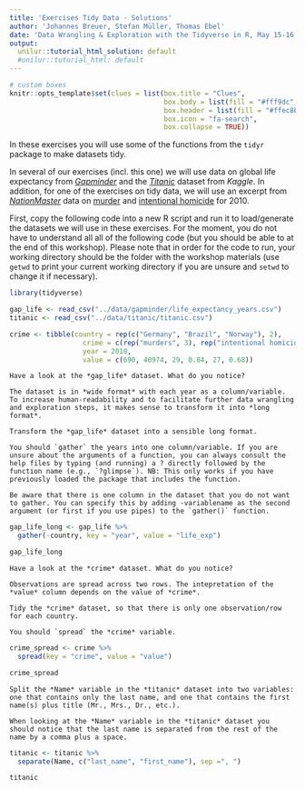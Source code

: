 ```yaml
---
title: 'Exercises Tidy Data - Solutions'
author: 'Johannes Breuer, Stefan Müller, Thomas Ebel'
date: 'Data Wrangling & Exploration with the Tidyverse in R, May 15-16, 2019'
output:
  unilur::tutorial_html_solution: default
  #unilur::tutorial_html: default
---
```


```r
# custom boxes
knitr::opts_template$set(clues = list(box.title = "Clues",
                                      box.body = list(fill = "#fff9dc", colour = "black"),
                                      box.header = list(fill = "#ffec8b", colour = "black"),
                                      box.icon = "fa-search",
                                      box.collapse = TRUE))
```

In these exercises you will use some of the functions from the `tidyr` package to make datasets tidy.

In several of our exercises (incl. this one) we will use data on global life expectancy from [*Gapminder*](https://www.gapminder.org/) and the [*Titanic*](https://www.kaggle.com/c/titanic/overview) dataset from *Kaggle*. In addition, for one of the exercises on tidy data, we will use an excerpt from [*NationMaster*](https://www.nationmaster.com/) data on [murder](https://www.nationmaster.com/country-info/stats/Crime/Violent-crime/Murder-rate) and [intentional homicide](https://www.nationmaster.com/country-info/stats/Crime/Violent-crime/Intentional-homicide-rate) for 2010. 

First, copy the following code into a new R script and run it to load/generate the datasets we will use in these exercises. For the moment, you do not have to understand all all of the following code (but you should be able to at the end of this workshop). Please note that in order for the code to run, your working directory should be the folder with the workshop materials (use `getwd` to print your current working directory if you are unsure and `setwd` to change it if necessary).  

```r
library(tidyverse)

gap_life <- read_csv("../data/gapminder/life_expectancy_years.csv")
titanic <- read_csv("../data/titanic/titanic.csv")

crime <- tibble(country = rep(c("Germany", "Brazil", "Norway"), 2),
                  crime = c(rep("murders", 3), rep("intentional homicide rate", 3)),
                  year = 2010,
                  value = c(690, 40974, 29, 0.84, 27, 0.68))
```

```block
Have a look at the *gap_life* dataset. What do you notice?
```

```block
The dataset is in *wide format* with each year as a column/variable. To increase human-readability and to facilitate further data wrangling and exploration steps, it makes sense to transform it into *long format*.
```

```block
Transform the *gap_life* dataset into a sensible long format.
```

```block
You should `gather` the years into one column/variable. If you are unsure about the arguments of a function, you can always consult the help files by typing (and running) a ? directly followed by the function name (e.g., `?glimpse`). NB: This only works if you have previously loaded the package that includes the function.

Be aware that there is one column in the dataset that you do not want to gather. You can specify this by adding -variablename as the second argument (or first if you use pipes) to the `gather()` function.
```

```r
gap_life_long <- gap_life %>% 
  gather(-country, key = "year", value = "life_exp")

gap_life_long
```

```block
Have a look at the *crime* dataset. What do you notice?
```

```block
Observations are spread across two rows. The intepretation of the *value* column depends on the value of *crime*.
```

```block
Tidy the *crime* dataset, so that there is only one observation/row for each country.
```

```block
You should `spread` the *crime* variable.
```

```r
crime_spread <- crime %>% 
  spread(key = "crime", value = "value")

crime_spread
```

```block
Split the *Name* variable in the *titanic* dataset into two variables: one that contains only the last name, and one that contains the first name(s) plus title (Mr., Mrs., Dr., etc.).
```

```block
When looking at the *Name* variable in the *titanic* dataset you should notice that the last name is separated from the rest of the name by a comma plus a space.
```

```r
titanic <- titanic %>% 
  separate(Name, c("last_name", "first_name"), sep =", ")

titanic
```
